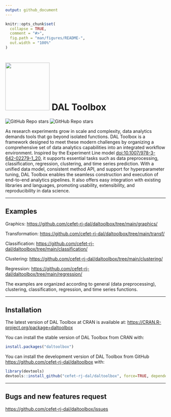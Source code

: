 ```yaml
---
output: github_document
---
```


<!-- README.md is generated from README.Rmd. Please edit that file -->

```r
knitr::opts_chunk$set(
  collapse = TRUE,
  comment = "#>",
  fig.path = "man/figures/README-",
  out.width = "100%"
)
```

# <img src='https://raw.githubusercontent.com/cefet-rj-dal/daltoolbox/master/inst/logo.png' align='centre' height='150' width='139'/> DAL Toolbox

<!-- badges: start -->
![GitHub Repo stars](https://img.shields.io/github/stars/cefet-rj-dal/daltoolbox?logo=Github)
![GitHub Repo stars](https://cranlogs.r-pkg.org/badges/daltoolbox)
<!-- badges: end -->

As research experiments grow in scale and complexity, data analytics demands tools that go beyond isolated functions. DAL Toolbox is a framework designed to meet these modern challenges by organizing a comprehensive set of data analytics capabilities into an integrated workflow environment. Inspired by the Experiment Line model <doi:10.1007/978-3-642-02279-1_20>, it supports essential tasks such as data preprocessing, classification, regression, clustering, and time series prediction. With a unified data model, consistent method API, and support for hyperparameter tuning, DAL Toolbox enables the seamless construction and execution of end-to-end analytics pipelines. It also offers easy integration with existing libraries and languages, promoting usability, extensibility, and reproducibility in data science.

---

## Examples

Graphics: <https://github.com/cefet-rj-dal/daltoolbox/tree/main/graphics/>

Transformation: <https://github.com/cefet-rj-dal/daltoolbox/tree/main/transf/>

Classification: <https://github.com/cefet-rj-dal/daltoolbox/tree/main/classification/>

Clustering: <https://github.com/cefet-rj-dal/daltoolbox/tree/main/clustering/>

Regression: <https://github.com/cefet-rj-dal/daltoolbox/tree/main/regression/>

The examples are organized according to general (data preprocessing),
clustering, classification, regression, and time series functions.

---

## Installation

The latest version of DAL Toolbox at CRAN is available at:
<https://CRAN.R-project.org/package=daltoolbox>

You can install the stable version of DAL Toolbox from CRAN with:

``` r
install.packages("daltoolbox")
```

You can install the development version of DAL Toolbox from GitHub [https://github.com/cefet-rj-dal/daltoolbox](https://github.com/cefet-rj-dal/daltoolbox) with:

``` r
library(devtools)
devtools::install_github("cefet-rj-dal/daltoolbox", force=TRUE, dependencies=FALSE, upgrade="never")
```

---

## Bugs and new features request
<https://github.com/cefet-rj-dal/daltoolbox/issues>

